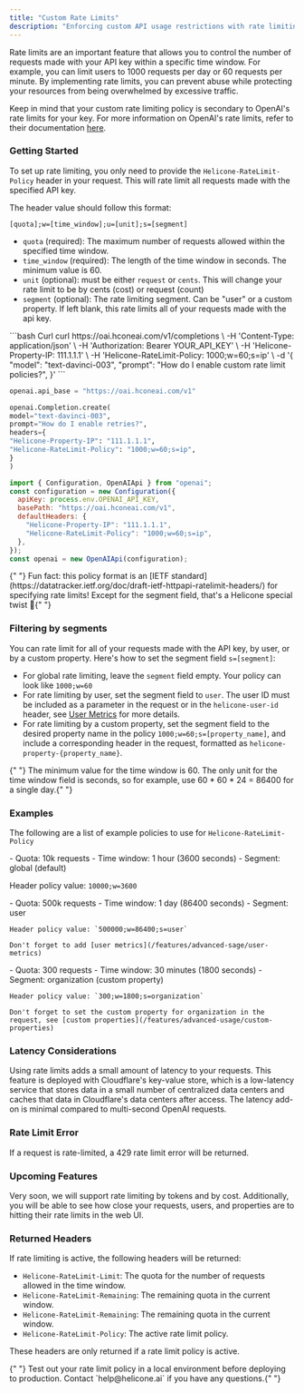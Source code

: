 ```yaml
---
title: "Custom Rate Limits"
description: "Enforcing custom API usage restrictions with rate limiting"
---
```


Rate limits are an important feature that allows you to control the number of requests made with your API key within a specific time window. For example, you can limit users to 1000 requests per day or 60 requests per minute. By implementing rate limits, you can prevent abuse while protecting your resources from being overwhelmed by excessive traffic.

Keep in mind that your custom rate limiting policy is secondary to OpenAI's rate limits for your key. For more information on OpenAI's rate limits, refer to their documentation [here](https://platform.openai.com/docs/guides/rate-limits).

### Getting Started

To set up rate limiting, you only need to provide the `Helicone-RateLimit-Policy` header in your request. This will rate limit all requests made with the specified API key.

The header value should follow this format:

```
[quota];w=[time_window];u=[unit];s=[segment]
```

- `quota` (required): The maximum number of requests allowed within the specified time window.
- `time_window` (required): The length of the time window in seconds. The minimum value is 60.
- `unit` (optional): must be either `request` or `cents`. This will change your rate limit to be by cents (cost) or request (count)
- `segment` (optional): The rate limiting segment. Can be "user" or a custom property. If left blank, this rate limits all of your requests made with the api key.

<CodeGroup>
```bash Curl
curl https://oai.hconeai.com/v1/completions \
  -H 'Content-Type: application/json' \
  -H 'Authorization: Bearer YOUR_API_KEY' \
  -H 'Helicone-Property-IP: 111.1.1.1' \
  -H 'Helicone-RateLimit-Policy: 1000;w=60;s=ip' \
  -d '{
    "model": "text-davinci-003",
    "prompt": "How do I enable custom rate limit policies?",
}'
```

```python Python
openai.api_base = "https://oai.hconeai.com/v1"

openai.Completion.create(
model="text-davinci-003",
prompt="How do I enable retries?",
headers={
"Helicone-Property-IP": "111.1.1.1",
"Helicone-RateLimit-Policy": "1000;w=60;s=ip",
}
)

```

```js Node
import { Configuration, OpenAIApi } from "openai";
const configuration = new Configuration({
  apiKey: process.env.OPENAI_API_KEY,
  basePath: "https://oai.hconeai.com/v1",
  defaultHeaders: {
    "Helicone-Property-IP": "111.1.1.1",
    "Helicone-RateLimit-Policy": "1000;w=60;s=ip",
  },
});
const openai = new OpenAIApi(configuration);
```

</CodeGroup>

<Info>
  {" "}
  Fun fact: this policy format is an [IETF standard](https://datatracker.ietf.org/doc/draft-ietf-httpapi-ratelimit-headers/)
  for specifying rate limits! Except for the segment field, that's a Helicone special
  twist 🍬{" "}
</Info>

### Filtering by segments

You can rate limit for all of your requests made with the API key, by user, or by a custom property. Here's how to set the segment field `s=[segment]`:

- For global rate limiting, leave the `segment` field empty. Your policy can look like `1000;w=60`
- For rate limiting by user, set the segment field to `user`. The user ID must be included as a parameter in the request or in the `helicone-user-id` header, see [User Metrics](/features/advanced-usage/user-metrics) for more details.
- For rate limiting by a custom property, set the segment field to the desired property name in the policy `1000;w=60;s=[property_name]`, and include a corresponding header in the request, formatted as `helicone-property-{property_name}`.

<Info>
  {" "}
  The minimum value for the time window is 60. The only unit for the time window
  field is seconds, so for example, use 60 * 60 * 24 = 86400 for a single day.{" "}
</Info>

### Examples

The following are a list of example policies to use for `Helicone-RateLimit-Policy`

<AccordionGroup>
  <Accordion title="Global Rate Limiting">
  - Quota: 10k requests
  - Time window: 1 hour (3600 seconds)
  - Segment: global (default)

Header policy value: `10000;w=3600`

  </Accordion>

  <Accordion title="Per User Rate LImiting">
    - Quota: 500k requests
    - Time window: 1 day (86400 seconds)
    - Segment: user

    Header policy value: `500000;w=86400;s=user`

    Don't forget to add [user metrics](/features/advanced-sage/user-metrics)

  </Accordion>

  <Accordion title="Custom Property Rate Limiting">
    - Quota: 300 requests
    - Time window: 30 minutes (1800 seconds)
    - Segment: organization (custom property)

    Header policy value: `300;w=1800;s=organization`

    Don't forget to set the custom property for organization in the request, see [custom properties](/features/advanced-usage/custom-properties)

  </Accordion>
</AccordionGroup>

### Latency Considerations

Using rate limits adds a small amount of latency to your requests. This feature is deployed with Cloudflare's key-value store, which is a low-latency service that stores data in a small number of centralized data centers and caches that data in Cloudflare's data centers after access. The latency add-on is minimal compared to multi-second OpenAI requests.

### Rate Limit Error

If a request is rate-limited, a 429 rate limit error will be returned.

### Upcoming Features

Very soon, we will support rate limiting by tokens and by cost. Additionally, you will be able to see how close your requests, users, and properties are to hitting their rate limits in the web UI.

### Returned Headers

If rate limiting is active, the following headers will be returned:

- `Helicone-RateLimit-Limit`: The quota for the number of requests allowed in the time window.
- `Helicone-RateLimit-Remaining`: The remaining quota in the current window.
- `Helicone-RateLimit-Remaining`: The remaining quota in the current window.
- `Helicone-RateLimit-Policy`: The active rate limit policy.

These headers are only returned if a rate limit policy is active.

<Info>
  {" "}
  Test out your rate limit policy in a local environment before deploying to production.
  Contact `help@helicone.ai` if you have any questions.{" "}
</Info>
